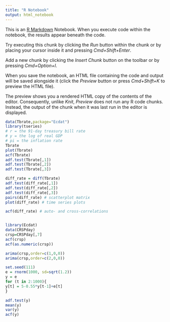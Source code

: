 ```yaml
---
title: "R Notebook"
output: html_notebook
---
```


This is an [R Markdown](http://rmarkdown.rstudio.com) Notebook. When you execute code within the notebook, the results appear beneath the code. 

Try executing this chunk by clicking the *Run* button within the chunk or by placing your cursor inside it and pressing *Cmd+Shift+Enter*. 

Add a new chunk by clicking the *Insert Chunk* button on the toolbar or by pressing *Cmd+Option+I*.

When you save the notebook, an HTML file containing the code and output will be saved alongside it (click the *Preview* button or press *Cmd+Shift+K* to preview the HTML file). 

The preview shows you a rendered HTML copy of the contents of the editor. Consequently, unlike *Knit*, *Preview* does not run any R code chunks. Instead, the output of the chunk when it was last run in the editor is displayed.

```r

data(Tbrate,package="Ecdat")
library(tseries)
# r = the 91-day treasury bill rate
# y = the log of real GDP
# pi = the inflation rate
Tbrate
plot(Tbrate)
acf(Tbrate)
adf.test(Tbrate[,1])
adf.test(Tbrate[,2])
adf.test(Tbrate[,3])


```

```r
diff_rate = diff(Tbrate)
adf.test(diff_rate[,1])
adf.test(diff_rate[,2])
adf.test(diff_rate[,3])
pairs(diff_rate) # scatterplot matrix
plot(diff_rate) # time series plots
```
```r

acf(diff_rate) # auto- and cross-correlations



```
```r
library(Ecdat)
data(CRSPday)
crsp=CRSPday[,7]
acf(crsp)
acf(as.numeric(crsp))
```
```r


arima(crsp,order=c(1,0,0))
arima(crsp,order=c(2,0,0))


```


```r
set.seed(111)
e = rnorm(1000, sd=sqrt(1.2))
y = e
for (t in 2:1000){
y[t] = 5-0.55*y[t-1]+e[t]
}

```


```r
adf.test(y)
mean(y)
var(y)
acf(y)
```

